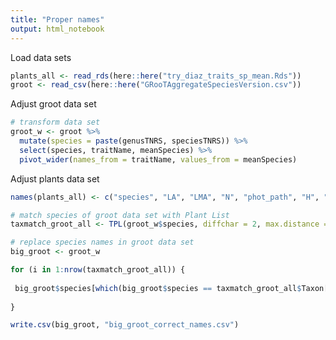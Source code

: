 ```yaml
---
title: "Proper names"
output: html_notebook
---
```


Load data sets
```r
plants_all <- read_rds(here::here("try_diaz_traits_sp_mean.Rds"))
groot <- read_csv(here::here("GRooTAggregateSpeciesVersion.csv"))
```

Adjust groot data set
```r
# transform data set
groot_w <- groot %>% 
  mutate(species = paste(genusTNRS, speciesTNRS)) %>% 
  select(species, traitName, meanSpecies) %>% 
  pivot_wider(names_from = traitName, values_from = meanSpecies)
```

Adjust plants data set
```r
names(plants_all) <- c("species", "LA", "LMA", "N", "phot_path", "H", "SM", "SSD")
```

```r
# match species of groot data set with Plant List
taxmatch_groot_all <- TPL(groot_w$species, diffchar = 2, max.distance = 1)

# replace species names in groot data set
big_groot <- groot_w

for (i in 1:nrow(taxmatch_groot_all)) {
  
 big_groot$species[which(big_groot$species == taxmatch_groot_all$Taxon[i])] <- paste(taxmatch_groot_all$New.Genus[i], taxmatch_groot_all$New.Species[i], sep = " ")
  
}

write.csv(big_groot, "big_groot_correct_names.csv")
```

